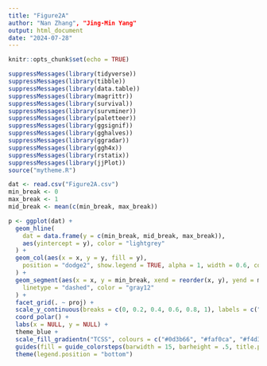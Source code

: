 ---
title: "Figure2A"
author: "Nan Zhang", "Jing-Min Yang"
output: html_document
date: "2024-07-28"
---

```{r setup, include=FALSE}
knitr::opts_chunk$set(echo = TRUE)
```

```{r}
suppressMessages(library(tidyverse))
suppressMessages(library(tibble))
suppressMessages(library(data.table))
suppressMessages(library(magrittr))
suppressMessages(library(survival))
suppressMessages(library(survminer))
suppressMessages(library(paletteer))
suppressMessages(library(ggsignif))
suppressMessages(library(gghalves))
suppressMessages(library(ggradar))
suppressMessages(library(ggh4x))
suppressMessages(library(rstatix))
suppressMessages(library(jjPlot))
source("mytheme.R")

dat <- read.csv("Figure2A.csv")
min_break <- 0
max_break <- 1
mid_break <- mean(c(min_break, max_break))

p <- ggplot(dat) +
  geom_hline(
    dat = data.frame(y = c(min_break, mid_break, max_break)),
    aes(yintercept = y), color = "lightgrey"
  ) +
  geom_col(aes(x = x, y = y, fill = y),
    position = "dodge2", show.legend = TRUE, alpha = 1, width = 0.6, colour = "black", lwd = 0.8
  ) +
  geom_segment(aes(x = x, y = min_break, xend = reorder(x, y), yend = max_break),
    linetype = "dashed", color = "gray12"
  ) +
  facet_grid(. ~ proj) +
  scale_y_continuous(breaks = c(0, 0.2, 0.4, 0.6, 0.8, 1), labels = c("0.0", "0.2", "0.4", "0.6", "0.8", "1.0")) +
  coord_polar() +
  labs(x = NULL, y = NULL) +
  theme_blue +
  scale_fill_gradientn("TCSS", colours = c("#0d3b66", "#faf0ca", "#f4d35e", "#ee964b", "#f95738")) +
  guides(fill = guide_colorsteps(barwidth = 15, barheight = .5, title.position = "top", title.hjust = .5, show.limits = F)) +
  theme(legend.position = "bottom")
```
